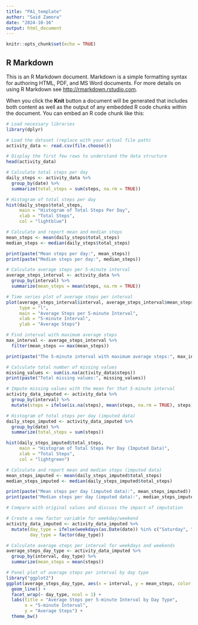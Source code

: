 ---
title: "PA1_template"
author: "Said Zamora"
date: "2024-10-16"
output: html_document
---

```{r setup, include=FALSE}
knitr::opts_chunk$set(echo = TRUE)
```

## R Markdown

This is an R Markdown document. Markdown is a simple formatting syntax for authoring HTML, PDF, and MS Word documents. For more details on using R Markdown see <http://rmarkdown.rstudio.com>.

When you click the **Knit** button a document will be generated that includes both content as well as the output of any embedded R code chunks within the document. You can embed an R code chunk like this:

```{r}
# Load necessary libraries
library(dplyr)

# Load the dataset (replace with your actual file path)
activity_data <- read.csv(file.choose())

# Display the first few rows to understand the data structure
head(activity_data)
```

```{r}


# Calculate total steps per day
daily_steps <- activity_data %>%
  group_by(date) %>%
  summarize(total_steps = sum(steps, na.rm = TRUE)) 

# Histogram of total steps per day
hist(daily_steps$total_steps, 
     main = "Histogram of Total Steps Per Day", 
     xlab = "Total Steps", 
     col = "lightblue")

```


```{r}
# Calculate and report mean and median steps
mean_steps <- mean(daily_steps$total_steps)
median_steps <- median(daily_steps$total_steps)

print(paste("Mean steps per day:", mean_steps))
print(paste("Median steps per day:", median_steps))

```

```{r}
# Calculate average steps per 5-minute interval
average_steps_interval <- activity_data %>%
  group_by(interval) %>%
  summarize(mean_steps = mean(steps, na.rm = TRUE))

# Time series plot of average steps per interval
plot(average_steps_interval$interval, average_steps_interval$mean_steps, 
     type = "l", 
     main = "Average Steps per 5-minute Interval", 
     xlab = "5-minute Interval", 
     ylab = "Average Steps")


```

```{r}

# Find interval with maximum average steps
max_interval <- average_steps_interval %>% 
  filter(mean_steps == max(mean_steps))

print(paste("The 5-minute interval with maximum average steps:", max_interval$interval))

```

```{r}

# Calculate total number of missing values
missing_values <- sum(is.na(activity_data$steps))
print(paste("Total missing values:", missing_values))

# Impute missing values with the mean for that 5-minute interval
activity_data_imputed <- activity_data %>%
  group_by(interval) %>%
  mutate(steps = ifelse(is.na(steps), mean(steps, na.rm = TRUE), steps))

# Histogram of total steps per day (imputed data)
daily_steps_imputed <- activity_data_imputed %>%
  group_by(date) %>%
  summarize(total_steps = sum(steps))

hist(daily_steps_imputed$total_steps, 
     main = "Histogram of Total Steps Per Day (Imputed Data)", 
     xlab = "Total Steps", 
     col = "lightgreen")

```

```{r}

# Calculate and report mean and median steps (imputed data)
mean_steps_imputed <- mean(daily_steps_imputed$total_steps)
median_steps_imputed <- median(daily_steps_imputed$total_steps)

print(paste("Mean steps per day (imputed data):", mean_steps_imputed))
print(paste("Median steps per day (imputed data):", median_steps_imputed))

```

```{r}
# Compare with original values and discuss the impact of imputation

# Create a new factor variable for weekday/weekend
activity_data_imputed <- activity_data_imputed %>%
  mutate(day_type = ifelse(weekdays(as.Date(date)) %in% c("Saturday", "Sunday"), "weekend", "weekday"),
         day_type = factor(day_type))

# Calculate average steps per interval for weekdays and weekends
average_steps_day_type <- activity_data_imputed %>%
  group_by(interval, day_type) %>%
  summarize(mean_steps = mean(steps))

# Panel plot of average steps per interval by day type
library("ggplot2")
ggplot(average_steps_day_type, aes(x = interval, y = mean_steps, color = day_type)) +
  geom_line() +
  facet_wrap(~ day_type, ncol = 1) +
  labs(title = "Average Steps per 5-minute Interval by Day Type",
       x = "5-minute Interval",
       y = "Average Steps") +
  theme_bw()



```
